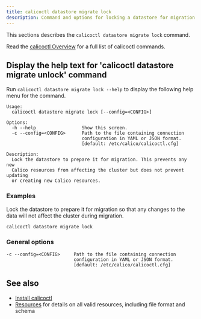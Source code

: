 ```yaml
---
title: calicoctl datastore migrate lock
description: Command and options for locking a datastore for migration.
---
```


This sections describes the `calicoctl datastore migrate lock` command.

Read the [calicoctl Overview](../../overview.mdx)
for a full list of calicoctl commands.

## Display the help text for 'calicoctl datastore migrate unlock' command

Run `calicoctl datastore migrate lock --help` to display the following help menu for the
command.

```
Usage:
  calicoctl datastore migrate lock [--config=<CONFIG>]

Options:
  -h --help                 Show this screen.
  -c --config=<CONFIG>      Path to the file containing connection
                            configuration in YAML or JSON format.
                            [default: /etc/calico/calicoctl.cfg]

Description:
  Lock the datastore to prepare it for migration. This prevents any new
  Calico resources from affecting the cluster but does not prevent updating
  or creating new Calico resources.
```

### Examples

Lock the datastore to prepare it for migration so that any changes to the
data will not affect the cluster during migration.

```batch
calicoctl datastore migrate lock
```

### General options

```
-c --config=<CONFIG>     Path to the file containing connection
                         configuration in YAML or JSON format.
                         [default: /etc/calico/calicoctl.cfg]
```

## See also

- [Install calicoctl](../../../../../operations/clis/calicoctl/install.mdx)
- [Resources](../../../../resources/overview.mdx) for details on all valid resources, including file format
  and schema
